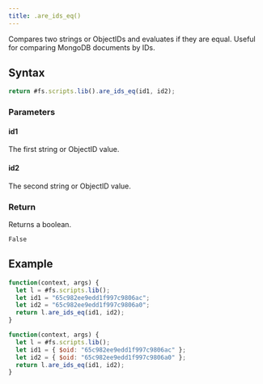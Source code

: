 ```yaml
---
title: .are_ids_eq()
---
```


Compares two strings or ObjectIDs and evaluates if they are equal. Useful for comparing MongoDB documents by IDs.

## Syntax

```js
return #fs.scripts.lib().are_ids_eq(id1, id2);
```

### Parameters

#### id1

The first string or ObjectID value.

#### id2

The second string or ObjectID value.

### Return

Returns a boolean.

```
False
```

## Example

```js
function(context, args) {
  let l = #fs.scripts.lib();
  let id1 = "65c982ee9edd1f997c9806ac";
  let id2 = "65c982ee9edd1f997c9806a0";
  return l.are_ids_eq(id1, id2);
}
```

```js
function(context, args) {
  let l = #fs.scripts.lib();
  let id1 = { $oid: "65c982ee9edd1f997c9806ac" };
  let id2 = { $oid: "65c982ee9edd1f997c9806a0" };
  return l.are_ids_eq(id1, id2);
}
```
